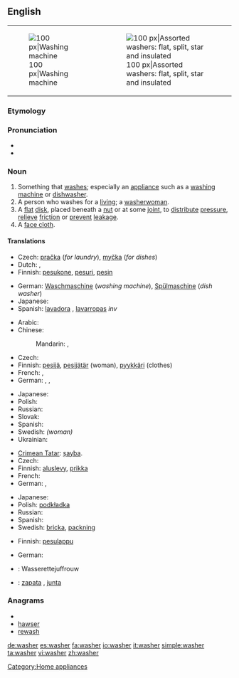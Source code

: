 {{wikipedia|dab=washer}}
==English==
{| style="float: right; clear:right;"
|[[Image:Washer.600pix.jpg|thumb|right|100 px|Washing machine]]
|[[Image:Washers.agr.jpg|thumb|right|100 px|Assorted washers: flat, split, star and insulated]]
|}

===Etymology===
{{suffix|wash|er}}

===Pronunciation===
* {{audio|en-us-washer.ogg|Audio (US)}}
* {{rhymes|ɒʃə(r)}}

===Noun===
{{wikipedia|Washer (hardware)}}
{{en-noun}}

# Something that [[wash]]es; especially an [[appliance]] such as a [[washing machine]] or [[dishwasher]].
# A person who washes for a [[living]]; a [[washerwoman]].
# A [[flat]] [[disk]], placed beneath a [[nut]] or at some [[joint]], to [[distribute]] [[pressure]], [[relieve]] [[friction]] or [[prevent]] [[leakage]].
# A [[face cloth]].

====Translations====
{{trans-top|something that washes}}
* Czech: [[pračka]] {{f}} (''for laundry''), [[myčka]] {{f}} (''for dishes'')
* Dutch: {{t+|nl|wasmachine|m}}, {{t+|nl|vaatwasser|m}}
* Finnish: [[pesukone]], [[pesuri]], [[pesin]]
{{trans-mid}}
* German: [[Waschmaschine]] {{f}} (''washing machine''), [[Spülmaschine]] {{f}} (''dish washer'')
* Japanese: {{t|ja|洗濯機|tr=sentakuki}}
* Spanish: [[lavadora]] {{f}}, [[lavarropas]] {{m}} ''inv'' {{italbrac|River Plate region}}
{{trans-bottom}}

{{trans-top|person who washes for a living; washerwoman}}
* Arabic: {{t|ar|غسالة|f|tr=ghisaala}}
* Chinese:
*: Mandarin: {{t|cmn|洗衣婦|sc=Hani}}, {{t|cmn|洗衣妇|tr=xǐyīfù|sc=Hani}} {{qualifier|woman}}
* Czech: {{t|cs|pradlena|f}}
* Finnish: [[pesijä]], [[pesijätär]] (woman), [[pyykkäri]] (clothes)
* French: {{t+|fr|laveur|m}},  {{t+|fr|laveuse|f}}
* German: {{t|de|Wäscher|m}},  {{t|de|Wäscherin|f}},  {{t|de|Waschfrau|f}}
{{trans-mid}}
* Japanese: {{t|ja|洗濯女|tr=sentaku-onna}}
* Polish: {{t+|pl|praczka|f}}
* Russian: {{t+|ru|прачка|f|tr=práčka}}
* Slovak: {{t|sk|práčka|f}}
* Spanish: {{t|es|lavandera|f}}
* Swedish: {{t|sv|tvätterska|c}} ''(woman)''
* Ukrainian: {{t|uk|праля|f|tr=prálja|xs=Ukrainian}}
{{trans-bottom}}

{{trans-top|flat disk}}
* [[Crimean Tatar]]: [[şayba]].
* Czech: {{t-|cs|podložka|f}}
* Finnish: [[aluslevy]], [[prikka]]
* French: {{t+|fr|rondelle|f}}
* German: {{t+|de|Scheibe|f}}, {{t|de|Unterlegscheibe|f}}
{{trans-mid}}
* Japanese: {{t|ja|座金|tr=zagane}}
* Polish: [[podkładka]] {{f}}
* Russian: {{t+|ru|шайба|f|tr=šájba}}
* Spanish: {{t-|es|arandela|f}}
* Swedish: [[bricka]], [[packning]]
{{trans-bottom}}

{{trans-top|face cloth}}
* Finnish: [[pesulappu]]
{{trans-mid}}
* German: {{t+|de|Waschlappen|m}}
{{trans-bottom}}

{{checktrans-top}}
* {{ttbc|Dutch}}: Wasserettejuffrouw
* {{ttbc|Spanish}}: [[zapata]] {{f}}, [[junta]] {{f}}
{{trans-bottom}}

===Anagrams===
* {{alphagram|aehrsw}}
* [[hawser#English|hawser]]
* [[rewash#English|rewash]]

[[Category:Home appliances]]

[[de:washer]]
[[es:washer]]
[[fa:washer]]
[[io:washer]]
[[it:washer]]
[[simple:washer]]
[[ta:washer]]
[[vi:washer]]
[[zh:washer]]